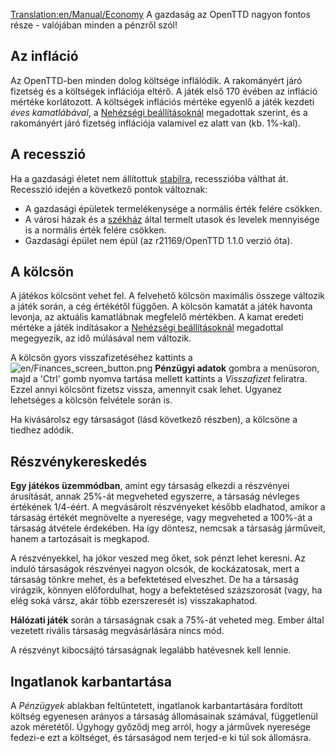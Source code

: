 [[Translation:en/Manual/Economy]]
{{hu/Tartalomjegyzék}}
A gazdaság az OpenTTD nagyon fontos része - valójában minden a pénzről szól!


==Az infláció==
Az OpenTTD-ben minden dolog költsége inflálódik. A rakományért járó fizetség és a költségek inflációja eltérő. A játék első 170 évében az infláció mértéke korlátozott. A költségek inflációs mértéke egyenlő a játék kezdeti ''éves kamatlábával'', a [[hu/Nehézségi beállítások|Nehézségi beállításoknál]] megadottak szerint, és a rakományért járó fizetség inflációja valamivel ez alatt van (kb. 1%-kal).

==A recesszió==
Ha a gazdasági életet nem állítottuk [[hu/Nehézségi beállítások|stabilra]], recesszióba válthat át. Recesszió idején a következő pontok változnak:
* A gazdasági épületek termelékenysége a normális érték felére csökken.
* A városi házak és a [[hu/Manual/Székház|székház]] által termelt utasok és levelek mennyisége is a normális érték felére csökken.
* Gazdasági épület nem épül (az r21169/OpenTTD 1.1.0 verzió óta).

==A kölcsön==
A játékos kölcsönt vehet fel. A felvehető kölcsön maximális összege változik a játék során, a cég értékétől függően. A kölcsön kamatát a játék havonta levonja, az aktuális kamatlábnak megfelelő mértékben. A kamat eredeti mértéke a játék indításakor a [[hu/Nehézségi beállítások|Nehézségi beállításoknál]] megadottal megegyezik, az idő múlásával nem változik.

A kölcsön gyors visszafizetéséhez kattints a [[File:en/Finances screen button.png]] '''Pénzügyi adatok''' gombra a menüsoron, majd a  'Ctrl' gomb nyomva tartása mellett kattints a ''Visszafizet'' feliratra. Ezzel annyi kölcsönt fizetsz vissza, amennyit csak lehet. Ugyanez lehetséges a kölcsön felvétele során is.

Ha kivásárolsz egy társaságot (lásd következő részben), a kölcsöne a tiedhez adódik.

==Részvénykereskedés==
'''Egy játékos üzemmódban''', amint egy társaság elkezdi a részvényei árusítását, annak 25%-át megveheted egyszerre, a társaság névleges értékének 1/4-éért. A megvásárolt részvényeket később eladhatod, amikor a társaság értékét megnövelte a nyeresége, vagy megveheted a 100%-át a társaság átvétele érdekében. Ha így döntesz, nemcsak a társaság járműveit, hanem a tartozásait is megkapod.

A részvényekkel, ha jókor veszed meg őket, sok pénzt lehet keresni. Az induló társaságok részvényei nagyon olcsók, de kockázatosak, mert a társaság tönkre mehet, és a befektetésed elveszhet. De ha a társaság virágzik, könnyen előfordulhat, hogy a befektetésed százszorosát (vagy, ha elég soká vársz, akár több ezerszeresét is) visszakaphatod.

'''Hálózati játék''' során a társaságnak csak a 75%-át veheted meg. Ember által vezetett rivális társaság megvásárlására nincs mód.

A részvényt kibocsájtó társaságnak legalább hatévesnek kell lennie.

==Ingatlanok karbantartása==
A ''Pénzügyek'' ablakban feltüntetett, ingatlanok karbantartására fordított költség egyenesen arányos a társaság állomásainak számával, függetlenül azok méretétől. Úgyhogy győződj meg arról, hogy a járművek nyeresége fedezi-e ezt a költséget, és társaságod nem terjed-e ki túl sok állomásra.